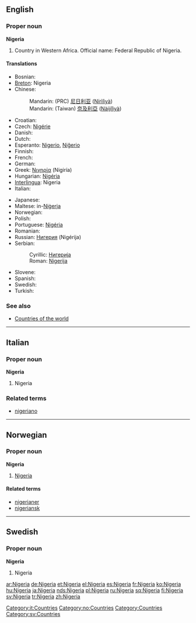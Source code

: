 ==English==
{{wikipedia}}

===Proper noun===
'''Nigeria'''

# Country in Western Africa. Official name: Federal Republic of Nigeria.

====Translations====
{{top}}
*Bosnian: {{t-|bs|Nigerija|f}}
*[[Breton]]: Nigeria
*Chinese:
*:Mandarin: (PRC) [[尼日利亚]] ([[Nírìlìyà]])
*:Mandarin: (Taiwan) [[奈及利亞]] ([[Nàijílìyà]])
*Croatian: {{t-|hr|Nigerija|f}}
* Czech: [[Nigérie]] {{f}}
* Danish: {{t-|da|Nigeria}}
* Dutch: {{t-|nl|Nigeria}}
*Esperanto: [[Nigerio]], [[Niĝerio]]
* Finnish: {{t+|fi|Nigeria}}
* French: {{t+|fr|Nigeria|m}}
* German: {{t+|de|Nigeria}}
*Greek: [[Νιγηρία]] (Nigiría) {{f}}
*Hungarian: [[Nigéria]]
*[[Interlingua]]: Nigeria
* Italian: {{t-|it|Nigeria|f}}
{{mid}}
* Japanese: {{t-|ja|ナイジェリア|tr=Naijeria|sc=Jpan}}
*Maltese: in-[[Niġerja]]
* Norwegian: {{t-|no|Nigeria}}
* Polish: {{t+|pl|Nigeria|f}}
*Portuguese: [[Nigéria]] {{f}}
* Romanian: {{t-|ro|Nigeria|f}}
*Russian: [[Нигерия]] (Nigérija) {{f}}
*Serbian:
*:Cyrillic: [[Нигерија#Serbian|Нигерија]] {{f}}
*:Roman: [[Nigerija#Serbian|Nigerija]] {{f}}
* Slovene: {{t-|sl|Nigerija|f}}
* Spanish: {{t+|es|Nigeria|f}}
* Swedish: {{t+|sv|Nigeria}}
* Turkish: {{t+|tr|Nijerya}}
{{bottom}}

===See also===
*[[Countries of the world]]

----

==Italian==

===Proper noun===
'''Nigeria''' {{f}}

# Nigeria

===Related terms===
*[[nigeriano]]

[[Category:it:Countries]]

----

==Norwegian==

===Proper noun===
'''Nigeria'''

# [[#English|Nigeria]]

====Related terms====
*[[nigerianer]]
*[[nigeriansk]]

[[Category:no:Countries]]

----

==Swedish==

===Proper noun===
'''Nigeria'''

# Nigeria

[[Category:Countries]]
[[Category:sv:Countries]]

[[ar:Nigeria]]
[[de:Nigeria]]
[[et:Nigeria]]
[[el:Nigeria]]
[[es:Nigeria]]
[[fr:Nigeria]]
[[ko:Nigeria]]
[[hu:Nigeria]]
[[ja:Nigeria]]
[[nds:Nigeria]]
[[pl:Nigeria]]
[[ru:Nigeria]]
[[sq:Nigeria]]
[[fi:Nigeria]]
[[sv:Nigeria]]
[[tr:Nigeria]]
[[zh:Nigeria]]